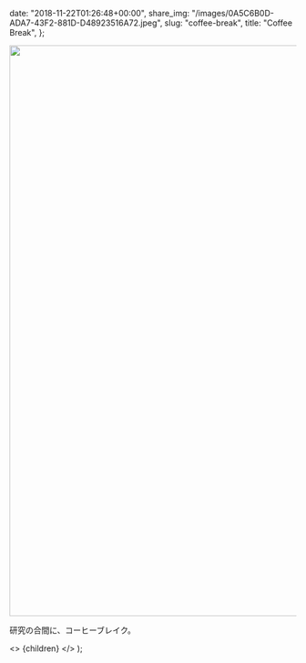 
  date: "2018-11-22T01:26:48+00:00",
  share_img: "/images/0A5C6B0D-ADA7-43F2-881D-D48923516A72.jpeg",
  slug: "coffee-break",
  title: "Coffee Break",
};

<img src="/Users/dream_exp/Desktop/Projects/ikyoukoujitsu/ikyoukoujitsu-v2/public/images/0A5C6B0D-ADA7-43F2-881D-D48923516A72.jpeg" alt="" width="1500" height="1000" />

研究の合間に、コーヒーブレイク。

  <>
    <Head>
      <title>{meta.Title} | 異郷好実</title>
    </Head>
    <PostLayout meta={meta}>{children}</PostLayout>
  </>
);
